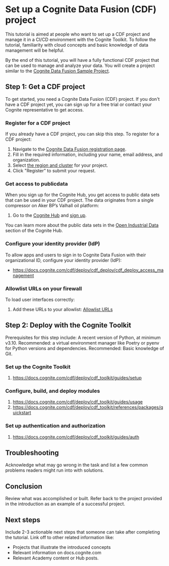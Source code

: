 # Set up a Cognite Data Fusion (CDF) project

This tutorial is aimed at people who want to set up a CDF project and manage it in a CI/CD environment with the Cognite Toolkit. To follow the tutorial, familiarity with cloud concepts and basic knowledge of data management will be helpful.

<!-- If there are no prerequsites, use this boilerplate text:

There are no prerequisites for this tutorial. However, readers with some IT knowledge or experience will find the concepts easier to understand. -->

By the end of this tutorial, you will have a fully functional CDF project that can be used to manage and analyze your data. You will create a project similar to the [Cognite Data Fusion Sample Project](https://example.com).

## Step 1: Get a CDF project

To get started, you need a Cognite Data Fusion (CDF) project. If you don't have a CDF project yet, you can sign up for a free trial or contact your Cognite representative to get access.

### Register for a CDF project

If you already have a CDF project, you can skip this step. To register for a CDF project:

1. Navigate to the [Cognite Data Fusion registration page](https://example.com).
2. Fill in the required information, including your name, email address, and organization.
3. Select [the region and cluster](/cdf/admin/clusters_regions) for your project.
4. Click "Register" to submit your request.

### Get access to publicdata

When you sign up for the Cognite Hub, you get access to public data sets that can be used in your CDF project. The data originates from a single compressor on Aker BP’s Valhall oil platform:

1. Go to the [Cognite Hub](https://hub.cognite.com) and [sign up](https://hub.cognite.com/welcome-to-cognite-hub-73/how-to-sign-up-for-cognite-hub-and-cognite-academy-617).

You can learn more about the public data sets in the [Open Industrial Data](https://hub.cognite.com/open-industrial-data-211) section of the Cognite Hub.

### Configure your identity provider (IdP)

To allow apps and users to sign in to Cognite Data Fusion with their organizational ID, configure your identity provider (IdP):

- <https://docs.cognite.com/cdf/deploy/cdf_deploy/cdf_deploy_access_management>

### Allowlist URLs on your firewall

To load user interfaces correctly:

1. Add these URLs to your allowlist: [Allowlist URLs](https://docs.cognite.com/cdf/admin/allowlist)

## Step 2: Deploy with the Cognite Toolkit

Prerequisites for this step include: A recent version of Python, at minimum v3.10.
Recommended: a virtual environment manager like Poetry or pyenv for Python versions and dependencies.
Recommended: Basic knowledge of Git.

### Set up the Cognite Toolkit

1. <https://docs.cognite.com/cdf/deploy/cdf_toolkit/guides/setup>

### Configure, build, and deploy modules

1. <https://docs.cognite.com/cdf/deploy/cdf_toolkit/guides/usage>
1. <https://docs.cognite.com/cdf/deploy/cdf_toolkit/references/packages/quickstart>

### Set up authentication and authorization

1. <https://docs.cognite.com/cdf/deploy/cdf_toolkit/guides/auth>

## Troubleshooting

Acknowledge what may go wrong in the task and list a few common problems readers might run into with solutions.

## Conclusion

Review what was accomplished or built. Refer back to the project provided in the introduction as an example of a successful project.

## Next steps

Include 2-3 actionable next steps that someone can take after completing the tutorial. Link off to other related information like:

- Projects that illustrate the introduced concepts
- Relevant information on docs.cognite.com
- Relevant Academy content or Hub posts.
